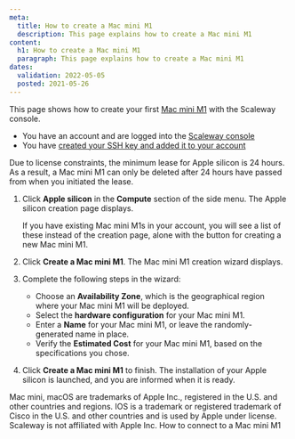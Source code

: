 ```yaml
---
meta:
  title: How to create a Mac mini M1
  description: This page explains how to create a Mac mini M1
content:
  h1: How to create a Mac mini M1
  paragraph: This page explains how to create a Mac mini M1
dates:
  validation: 2022-05-05
  posted: 2021-05-26
---
```


This page shows how to create your first [Mac mini M1](/compute/apple-silicon/concepts#mac-mini-m1) with the Scaleway console.

<Message type="requirement">

  - You have an account and are logged into the [Scaleway console](https://console.scaleway.com)
  - You have [created your SSH key and added it to your account](/console/my-project/how-to/create-ssh-key/)

</Message>


<Message type="important">
  Due to license constraints, the minimum lease for Apple silicon is 24 hours. As a result, a Mac mini M1 can only be deleted after 24 hours have passed from when you initiated the lease.
</Message>

1. Click **Apple silicon** in the **Compute** section of the side menu. The Apple silicon creation page displays. 
    <Lightbox src="scaleway-m1-splash.webp" alt="" />
    
    <Message type="note">
      If you have existing Mac mini M1s in your account, you will see a list of
      these instead of the creation page, alone with the <Icon name="plus" />
      button for creating a new Mac mini M1.
    </Message>
2. Click **Create a Mac mini M1**. The Mac mini M1 creation wizard displays.
3. Complete the following steps in the wizard: 
    - Choose an **Availability Zone**, which is the geographical region where your Mac mini M1 will be deployed.
    - Select the **hardware configuration** for your Mac mini M1. 
    - Enter a **Name** for your Mac mini M1, or leave the randomly-generated name in place. 
    - Verify the **Estimated Cost** for your Mac mini M1, based on the specifications you chose.
4. Click **Create a Mac mini M1** to finish. The installation of your Apple silicon is launched, and you are informed when it is ready.

<Message type="note">
  Mac mini, macOS are trademarks of Apple Inc., registered in the U.S. and other countries and regions. IOS is a trademark or registered trademark of Cisco in the U.S. and other countries and is used by Apple under license. Scaleway is not affiliated with Apple Inc.
</Message> 

<Navigation title="See Also">
  <NextButton to="/compute/apple-silicon/how-to/connect-to-mac-mini-m1/">How to connect to a Mac mini M1</NextButton>
</Navigation>